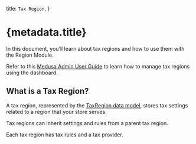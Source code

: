   title: `Tax Region`,
}

# {metadata.title}

In this document, you’ll learn about tax regions and how to use them with the Region Module.

<Note title="Looking for no-code docs?">

Refer to this [Medusa Admin User Guide](!user-guide!/settings/tax-regions) to learn how to manage tax regions using the dashboard.

</Note>

## What is a Tax Region?

A tax region, represented by the [TaxRegion data model](/references/tax/models/TaxRegion), stores tax settings related to a region that your store serves.

Tax regions can inherit settings and rules from a parent tax region.

Each tax region has tax rules and a tax provider.
